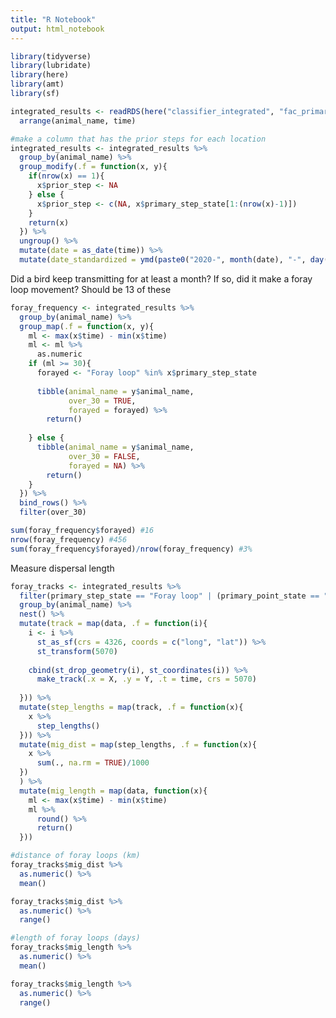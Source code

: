 ```yaml
---
title: "R Notebook"
output: html_notebook
---
```


```r
library(tidyverse)
library(lubridate)
library(here)
library(amt)
library(sf)
```

```r
integrated_results <- readRDS(here("classifier_integrated", "fac_primary_state_delineation.rds")) %>% 
  arrange(animal_name, time)

#make a column that has the prior steps for each location
integrated_results <- integrated_results %>% 
  group_by(animal_name) %>% 
  group_modify(.f = function(x, y){
    if(nrow(x) == 1){
      x$prior_step <- NA
    } else {
      x$prior_step <- c(NA, x$primary_step_state[1:(nrow(x)-1)])
    }
    return(x)
  }) %>% 
  ungroup() %>% 
  mutate(date = as_date(time)) %>% 
  mutate(date_standardized = ymd(paste0("2020-", month(date), "-", day(date))))
```

Did a bird keep transmitting for at least a month? If so, did it make a foray loop movement?
Should be 13 of these
```r
foray_frequency <- integrated_results %>% 
  group_by(animal_name) %>%
  group_map(.f = function(x, y){
    ml <- max(x$time) - min(x$time)
    ml <- ml %>% 
      as.numeric
    if (ml >= 30){
      forayed <- "Foray loop" %in% x$primary_step_state
      
      tibble(animal_name = y$animal_name,
             over_30 = TRUE,
             forayed = forayed) %>% 
        return()
      
    } else {
      tibble(animal_name = y$animal_name,
             over_30 = FALSE,
             forayed = NA) %>% 
        return()
    }
  }) %>% 
  bind_rows() %>% 
  filter(over_30)

sum(foray_frequency$forayed) #16
nrow(foray_frequency) #456
sum(foray_frequency$forayed)/nrow(foray_frequency) #3%
```

Measure dispersal length
```r
foray_tracks <- integrated_results %>% 
  filter(primary_step_state == "Foray loop" | (primary_point_state == "Stationary" & prior_step == "Foray loop")) %>% 
  group_by(animal_name) %>% 
  nest() %>% 
  mutate(track = map(data, .f = function(i){
    i <- i %>% 
      st_as_sf(crs = 4326, coords = c("long", "lat")) %>% 
      st_transform(5070)
    
    cbind(st_drop_geometry(i), st_coordinates(i)) %>%
      make_track(.x = X, .y = Y, .t = time, crs = 5070)
    
  })) %>% 
  mutate(step_lengths = map(track, .f = function(x){
    x %>%
      step_lengths()
  })) %>% 
  mutate(mig_dist = map(step_lengths, .f = function(x){
    x %>% 
      sum(., na.rm = TRUE)/1000
  })
  ) %>% 
  mutate(mig_length = map(data, function(x){
    ml <- max(x$time) - min(x$time)
    ml %>% 
      round() %>% 
      return()
  }))

#distance of foray loops (km)
foray_tracks$mig_dist %>% 
  as.numeric() %>% 
  mean()

foray_tracks$mig_dist %>% 
  as.numeric() %>% 
  range()

#length of foray loops (days)
foray_tracks$mig_length %>% 
  as.numeric() %>% 
  mean()

foray_tracks$mig_length %>% 
  as.numeric() %>% 
  range()
```